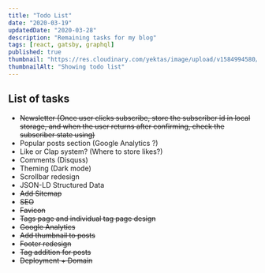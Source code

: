 ```yaml
---
title: "Todo List"
date: "2020-03-19"
updatedDate: "2020-03-28"
description: "Remaining tasks for my blog"
tags: [react, gatsby, graphql]
published: true
thumbnail: "https://res.cloudinary.com/yektas/image/upload/v1584994580/Blog/posts/Todo-List/thumbnail.jpg"
thumbnailAlt: "Showing todo list"
---
```


## List of tasks

- ~~Newsletter
  (Once user clicks subscribe, store the subscriber id in local storage,
  and when the user returns after confirming, check the subscriber state using)~~
- Popular posts section (Google Analytics ?)
- Like or Clap system? (Where to store likes?)
- Comments (Disquss)
- Theming (Dark mode)
- Scrollbar redesign
- JSON-LD Struc­tured Data
- ~~Add Sitemap~~
- ~~SEO~~
- ~~Favicon~~
- ~~Tags page and individual tag page design~~
- ~~Google Analytics~~
- ~~Add thumbnail to posts~~
- ~~Footer redesign~~
- ~~Tag addition for posts~~
- ~~Deployment + Domain~~
